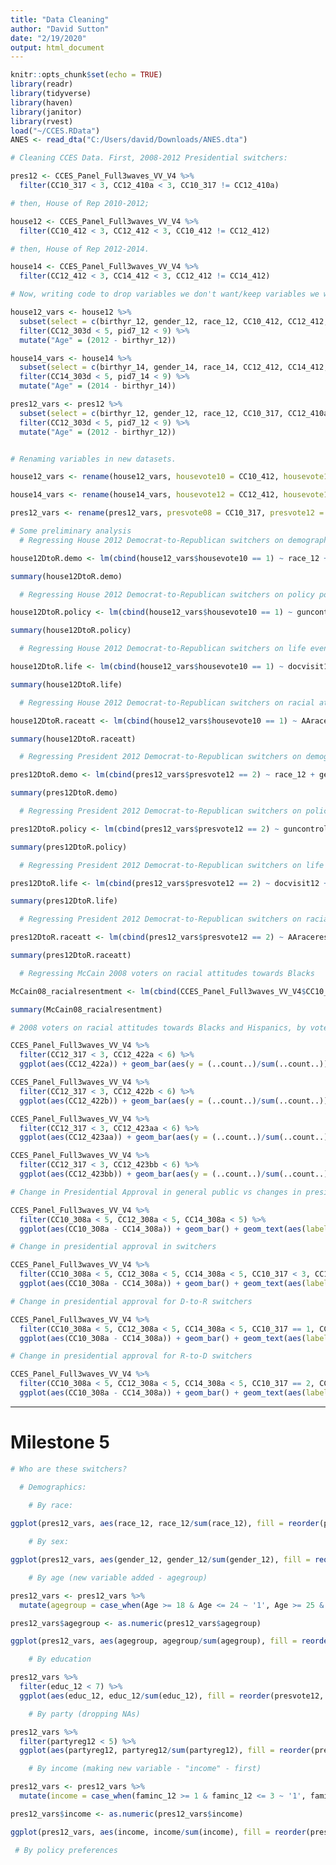 ```yaml
---
title: "Data Cleaning"
author: "David Sutton"
date: "2/19/2020"
output: html_document
---
```


```r
knitr::opts_chunk$set(echo = TRUE)
library(readr)
library(tidyverse)
library(haven)
library(janitor)
library(rvest)
load("~/CCES.RData")
ANES <- read_dta("C:/Users/david/Downloads/ANES.dta")
```


```r

# Cleaning CCES Data. First, 2008-2012 Presidential switchers:

pres12 <- CCES_Panel_Full3waves_VV_V4 %>%
  filter(CC10_317 < 3, CC12_410a < 3, CC10_317 != CC12_410a)

# then, House of Rep 2010-2012;

house12 <- CCES_Panel_Full3waves_VV_V4 %>%
  filter(CC10_412 < 3, CC12_412 < 3, CC10_412 != CC12_412)

# then, House of Rep 2012-2014.

house14 <- CCES_Panel_Full3waves_VV_V4 %>%
  filter(CC12_412 < 3, CC14_412 < 3, CC12_412 != CC14_412)

# Now, writing code to drop variables we don't want/keep variables we want, filter a couple variables, renaming the variables and creating an "Age" column for each new dataset derived from the CCES (no pres12 yet).

house12_vars <- house12 %>%
  subset(select = c(birthyr_12, gender_12, race_12, CC10_412, CC12_412, CC12_302, CC12_303d, CC12_308a, CC12_308b, CC12_315a, CC12_320, CC12_321, CC12_322_1:CC12_322_6, CC12_324:CC12_329, CC12_341A, CC12_341C:CC12_341F, CC12_341M, CC12_350, CC12_367, CC12_387_1:CC12_387_13, CC12_418aa, CC12_422a:CC12_423bb, pid7_12, pid3_12, ideo5_12, pew_prayer_12, religpew_12, faminc_12, educ_12, StateAbbr_12)) %>%
  filter(CC12_303d < 5, pid7_12 < 9) %>%
  mutate("Age" = (2012 - birthyr_12))

house14_vars <- house14 %>%
  subset(select = c(birthyr_14, gender_14, race_14, CC12_412, CC14_412, CC14_302, CC14_303d, CC14_308a, CC14_308b, CC14_315a, CC14_320, CC14_321, CC14_322_1:CC14_322_6, CC14_324:CC14_329, CC14_341A, CC14_341C:CC14_341F, CC14_341M, CC14_350, CC14_367, CC14_387_1:CC14_387_13, CC14_418aa, CC14_422a:CC14_423bb, pid7_14, pid3_14, ideo5_14, pew_prayer_14, religpew_14, faminc_14, educ_14, StateAbbr_14)) %>%
  filter(CC14_303d < 5, pid7_14 < 9) %>%
  mutate("Age" = (2014 - birthyr_14))

pres12_vars <- pres12 %>%
  subset(select = c(birthyr_12, gender_12, race_12, CC10_317, CC12_410a, CC12_302, CC12_303d, CC12_308a, CC12_308b, CC12_315a, CC12_320, CC12_321, CC12_322_1:CC12_322_6, CC12_324:CC12_329, CC12_341A, CC12_341C:CC12_341F, CC12_341M, CC12_350, CC12_367, CC12_387_1:CC12_387_13, CC12_418aa, CC12_422a:CC12_423bb, pid7_12, pid3_12, ideo5_12, pew_prayer_12, religpew_12, faminc_12, educ_12, StateAbbr_12)) %>%
  filter(CC12_303d < 5, pid7_12 < 9) %>%
  mutate("Age" = (2012 - birthyr_12))


# Renaming variables in new datasets.

house12_vars <- rename(house12_vars, housevote10 = CC10_412, housevote12 = CC12_412, economy12 = CC12_302, fedtax.retro12 = CC12_303d, obama.app12 = CC12_308a, congress.app12 = CC12_308b, guncontrol12 = CC12_320, climate12 = CC12_321, immg.status12 = CC12_322_1, immg.borderpatrol12 = CC12_322_2, immg.policeqs12 = CC12_322_3, immg.finebiz12 = CC12_322_4, immg.pubgoods12 = CC12_322_5, immg.citzdenial12 = CC12_322_6, abortion12 = CC12_324, jobs.envir12 = CC12_325, gaymarriage12 = CC12_326, affirmact12 = CC12_327, balbudget1.12 = CC12_328, balbudget2.12 = CC12_329, selfideo12 = CC12_341A, obamaideo12 = CC12_341C, romneyideo12 = CC12_341D, demideo12 = CC12_341E, repideo12 = CC12_341F, houserepideo12 = CC12_341M, partyreg12 = CC12_350, repHouserep12 = CC12_367, docvisit12 = CC12_387_1, newchild12 = CC12_387_10, moveoutchild12 = CC12_387_11, newmarriage12 = CC12_387_12, newdivorce12 = CC12_387_13, descriptrep.race.eth12 = CC12_418aa, AAraceresentA12 = CC12_422a, AAraceresentB12 = CC12_422b, Hispraceresent12 = CC12_423aa, state12 = StateAbbr_12)

house14_vars <- rename(house14_vars, housevote12 = CC12_412, housevote14 = CC14_412, economy14 = CC14_302, fedtax.retro14 = CC14_303d, obama.app14 = CC14_308a, congress.app14 = CC14_308b, guncontrol14 = CC14_320, climate14 = CC14_321, immg.status14 = CC14_322_1, immg.borderpatrol14 = CC14_322_2, immg.policeqs14 = CC14_322_3, immg.finebiz14 = CC14_322_4, immg.pubgoods14 = CC14_322_5, immg.citzdenial14 = CC14_322_6, abortion14 = CC14_324, jobs.envir14 = CC14_325, gaymarriage14 = CC14_326, affirmact14 = CC14_327, balbudget1.14 = CC14_328, balbudget2.14 = CC14_329, selfideo14 = CC14_341A, obamaideo14 = CC14_341C, demideo14 = CC14_341E, repideo14 = CC14_341F, houserepideo14 = CC14_341M, partyreg14 = CC14_350, repHouserep14 = CC14_367, docvisit14 = CC14_387_1, newchild14 = CC14_387_10, moveoutchild14 = CC14_387_11, newmarriage14 = CC14_387_12, newdivorce14 = CC14_387_13, descriptrep.race.eth14 = CC14_418aa, AAraceresentA14 = CC14_422a, AAraceresentB14 = CC14_422b, Hispraceresent14 = CC14_423aa, state14 = StateAbbr_14)

pres12_vars <- rename(pres12_vars, presvote08 = CC10_317, presvote12 = CC12_410a, economy12 = CC12_302, fedtax.retro12 = CC12_303d, obama.app12 = CC12_308a, congress.app12 = CC12_308b, guncontrol12 = CC12_320, climate12 = CC12_321, immg.status12 = CC12_322_1, immg.borderpatrol12 = CC12_322_2, immg.policeqs12 = CC12_322_3, immg.finebiz12 = CC12_322_4, immg.pubgoods12 = CC12_322_5, immg.citzdenial12 = CC12_322_6, abortion12 = CC12_324, jobs.envir12 = CC12_325, gaymarriage12 = CC12_326, affirmact12 = CC12_327, balbudget1.12 = CC12_328, balbudget2.12 = CC12_329, selfideo12 = CC12_341A, obamaideo12 = CC12_341C, romneyideo12 = CC12_341D, demideo12 = CC12_341E, repideo12 = CC12_341F, houserepideo12 = CC12_341M, partyreg12 = CC12_350, repHouserep12 = CC12_367, docvisit12 = CC12_387_1, newchild12 = CC12_387_10, moveoutchild12 = CC12_387_11, newmarriage12 = CC12_387_12, newdivorce12 = CC12_387_13, descriptrep.race.eth12 = CC12_418aa, AAraceresentA12 = CC12_422a, AAraceresentB12 = CC12_422b, Hispraceresent12 = CC12_423aa, state12 = StateAbbr_12)

# Some preliminary analysis
  # Regressing House 2012 Democrat-to-Republican switchers on demographic data

house12DtoR.demo <- lm(cbind(house12_vars$housevote10 == 1) ~ race_12 + gender_12 + Age + educ_12 + faminc_12, data = house12_vars)

summary(house12DtoR.demo)

  # Regressing House 2012 Democrat-to-Republican switchers on policy positions

house12DtoR.policy <- lm(cbind(house12_vars$housevote10 == 1) ~ guncontrol12 + climate12 + immg.status12 + immg.borderpatrol12 + immg.policeqs12 + immg.finebiz12 + immg.pubgoods12 + immg.citzdenial12 + abortion12 + jobs.envir12 + gaymarriage12 + affirmact12 + balbudget1.12 + balbudget2.12, data = house12_vars)

summary(house12DtoR.policy)

  # Regressing House 2012 Democrat-to-Republican switchers on life events

house12DtoR.life <- lm(cbind(house12_vars$housevote10 == 1) ~ docvisit12 + newchild12 + moveoutchild12 + newmarriage12 + newdivorce12, data = house12_vars)

summary(house12DtoR.life)

  # Regressing House 2012 Democrat-to-Republican switchers on racial attitudes

house12DtoR.raceatt <- lm(cbind(house12_vars$housevote10 == 1) ~ AAraceresentA12 + AAraceresentB12 + Hispraceresent12, data = house12_vars)

summary(house12DtoR.raceatt)

  # Regressing President 2012 Democrat-to-Republican switchers on demographic data

pres12DtoR.demo <- lm(cbind(pres12_vars$presvote12 == 2) ~ race_12 + gender_12 + Age + educ_12 + faminc_12, data = pres12_vars)

summary(pres12DtoR.demo)

  # Regressing President 2012 Democrat-to-Republican switchers on policy positions

pres12DtoR.policy <- lm(cbind(pres12_vars$presvote12 == 2) ~ guncontrol12 + climate12 + immg.status12 + immg.borderpatrol12 + immg.policeqs12 + immg.finebiz12 + immg.pubgoods12 + immg.citzdenial12 + abortion12 + jobs.envir12 + gaymarriage12 + affirmact12 + balbudget1.12 + balbudget2.12, data = pres12_vars)

summary(pres12DtoR.policy)

  # Regressing President 2012 Democrat-to-Republican switchers on life events

pres12DtoR.life <- lm(cbind(pres12_vars$presvote12 == 2) ~ docvisit12 + newchild12 + moveoutchild12 + newmarriage12 + newdivorce12, data = pres12_vars)

summary(pres12DtoR.life)

  # Regressing President 2012 Democrat-to-Republican switchers on racial attitudes

pres12DtoR.raceatt <- lm(cbind(pres12_vars$presvote12 == 2) ~ AAraceresentA12 + AAraceresentB12 + Hispraceresent12, data = pres12_vars)

summary(pres12DtoR.raceatt)

  # Regressing McCain 2008 voters on racial attitudes towards Blacks

McCain08_racialresentment <- lm(cbind(CCES_Panel_Full3waves_VV_V4$CC10_317 == 2) ~ CC10_422a + CC10_422b, data = CCES_Panel_Full3waves_VV_V4)

summary(McCain08_racialresentment)

# 2008 voters on racial attitudes towards Blacks and Hispanics, by vote for president

CCES_Panel_Full3waves_VV_V4 %>%
  filter(CC12_317 < 3, CC12_422a < 6) %>%
  ggplot(aes(CC12_422a)) + geom_bar(aes(y = (..count..)/sum(..count..))) + geom_text(aes(label = scales::percent(..prop..), y= ..prop.. ), stat= "count", vjust = -.5) + xlab("Response") + ylab("Portion") + scale_x_continuous(breaks = c(1, 2, 3, 4, 5), label = c("Strongly agree", "Somewhat agree", "Neither agree nor disagree", "Somewhat disagree", "Strongly disagree")) + ggtitle("Racial Resentment of Blacks - 1", subtitle = "The Irish, Italians, Jews and many other minorities overcame prejudice and worked their way up.\nBlacks should do the same without any special favors.") + theme(axis.text.x = element_text(hjust = 1, angle = 30)) + facet_wrap(~ CC12_317, labeller = labeller(CC12_317 = c("1" = "'08 Obama Voters", "2" = "'08 McCain Voters")))

CCES_Panel_Full3waves_VV_V4 %>%
  filter(CC12_317 < 3, CC12_422b < 6) %>%
  ggplot(aes(CC12_422b)) + geom_bar(aes(y = (..count..)/sum(..count..))) + geom_text(aes(label = scales::percent(..prop..), y= ..prop.. ), stat= "count", vjust = -.5) + xlab("Response") + ylab("Portion") + scale_x_continuous(breaks = c(1, 2, 3, 4, 5), label = c("Strongly agree", "Somewhat agree", "Neither agree nor disagree", "Somewhat disagree", "Strongly disagree")) + ggtitle("Racial Resentment of Blacks - 2", subtitle = "Generations of slavery and discrimination have created conditions that make it difficult for Blacks\nto work their way out of the lower class.") + theme(axis.text.x = element_text(hjust = 1, angle = 30)) + facet_wrap(~ CC12_317, labeller = labeller(CC12_317 = c("1" = "'08 Obama Voters", "2" = "'08 McCain Voters")))

CCES_Panel_Full3waves_VV_V4 %>%
  filter(CC12_317 < 3, CC12_423aa < 6) %>%
  ggplot(aes(CC12_423aa)) + geom_bar(aes(y = (..count..)/sum(..count..))) + geom_text(aes(label = scales::percent(..prop..), y= ..prop.. ), stat= "count", vjust = -.5) + xlab("Response") + ylab("Portion") + scale_x_continuous(breaks = c(1, 2, 3, 4, 5), label = c("Strongly agree", "Somewhat agree", "Neither agree nor disagree", "Somewhat disagree", "Strongly disagree")) + ggtitle("Racial Resentment of Hispanics - 1", subtitle = "The Irish, Italians, Jews and many other minorities overcame prejudice and worked their way up.\nHispanics should do the same without any special favors.") + theme(axis.text.x = element_text(hjust = 1, angle = 30)) + facet_wrap(~ CC12_317, labeller = labeller(CC12_317 = c("1" = "'08 Obama Voters", "2" = "'08 McCain Voters")))

CCES_Panel_Full3waves_VV_V4 %>%
  filter(CC12_317 < 3, CC12_423bb < 6) %>%
  ggplot(aes(CC12_423bb)) + geom_bar(aes(y = (..count..)/sum(..count..))) + geom_text(aes(label = scales::percent(..prop..), y= ..prop.. ), stat= "count", vjust = -.5) + xlab("Response") + ylab("Portion") + scale_x_continuous(breaks = c(1, 2, 3, 4, 5), label = c("Strongly agree", "Somewhat agree", "Neither agree nor disagree", "Somewhat disagree", "Strongly disagree")) + ggtitle("Racial Resentment of Hispanics - 2", subtitle = "Generations of slavery and discrimination have created conditions that make it difficult for\nHispanics to work their way out of the lower class.") + theme(axis.text.x = element_text(hjust = 1, angle = 30)) + facet_wrap(~ CC12_317, labeller = labeller(CC12_317 = c("1" = "'08 Obama Voters", "2" = "'08 McCain Voters")))

# Change in Presidential Approval in general public vs changes in presidential approval in switchers

CCES_Panel_Full3waves_VV_V4 %>%
  filter(CC10_308a < 5, CC12_308a < 5, CC14_308a < 5) %>%
  ggplot(aes(CC10_308a - CC14_308a)) + geom_bar() + geom_text(aes(label = scales::percent(..prop..), y= ..prop.. ), stat= "count", vjust = 1) + xlab("<-Negative Movement Positive->") + ylab("Respondents") + ggtitle("Change in Presidential Approval from 2010 to 2014: General Public")

# Change in presidential approval in switchers

CCES_Panel_Full3waves_VV_V4 %>%
  filter(CC10_308a < 5, CC12_308a < 5, CC14_308a < 5, CC10_317 < 3, CC12_410a < 3, CC10_317 != CC12_410a) %>%
  ggplot(aes(CC10_308a - CC14_308a)) + geom_bar() + geom_text(aes(label = scales::percent(..prop..), y= ..prop.. ), stat= "count", vjust = 1) + xlab("<-Negative Movement Positive->") + ylab("Respondents") + ggtitle("Change in Presidential Approval from 2010 to 2014: Switchers")

# Change in presidential approval for D-to-R switchers

CCES_Panel_Full3waves_VV_V4 %>%
  filter(CC10_308a < 5, CC12_308a < 5, CC14_308a < 5, CC10_317 == 1, CC12_410a == 2) %>%
  ggplot(aes(CC10_308a - CC14_308a)) + geom_bar() + geom_text(aes(label = scales::percent(..prop..), y= ..prop.. ), stat= "count", vjust = 1) + xlab("<-Negative Movement Positive->") + ylab("Respondents") + ggtitle("Change in Presidential Approval from 2010 to 2014: Dem-to-Rep Switchers")

# Change in presidential approval for R-to-D switchers

CCES_Panel_Full3waves_VV_V4 %>%
  filter(CC10_308a < 5, CC12_308a < 5, CC14_308a < 5, CC10_317 == 2, CC12_410a == 1) %>%
  ggplot(aes(CC10_308a - CC14_308a)) + geom_bar() + geom_text(aes(label = scales::percent(..prop..), y= ..prop.. ), stat= "count", vjust = 1) + xlab("<-Negative Movement Positive->") + ylab("Respondents") + ggtitle("Change in Presidential Approval from 2010 to 2014: Rep-to-Dem Switchers")
```

-----------------------------

# Milestone 5

```r

# Who are these switchers?

  # Demographics:
    
    # By race:

ggplot(pres12_vars, aes(race_12, race_12/sum(race_12), fill = reorder(presvote12, race_12/sum(race_12)))) + geom_col() + scale_y_continuous(labels = scales::percent) + xlab("Race of Switchers") + ylab("Percentage of Switchers") + ggtitle("President 2012 Switchers by Race") + scale_x_continuous(breaks = c(1, 2, 3, 4, 5, 6, 7), label = c("White", "Black", "Hispanic", "Asian", "Native American", "Mixed", "Other")) + theme(panel.background = element_rect("white"), axis.line.x.bottom = element_line("black"), axis.line.y.left = element_line("black")) + scale_fill_manual("Voter for", labels = c("Romney", "Obama"), values=c("red", "blue"))

    # By sex:

ggplot(pres12_vars, aes(gender_12, gender_12/sum(gender_12), fill = reorder(presvote12, gender_12/sum(gender_12)))) + geom_col() + scale_y_continuous(labels = scales::percent) + xlab("Gender of Switchers") + ylab("Percentage of Switchers") + ggtitle("President 2012 Switchers by Gender") + scale_x_continuous(breaks = c(1, 2), label = c("Male", "Female")) + theme(panel.background = element_rect("white"), axis.line.x.bottom = element_line("black"), axis.line.y.left = element_line("black")) + scale_fill_manual("Voter for", labels = c("Romney", "Obama"), values=c("red", "blue"))

    # By age (new variable added - agegroup)

pres12_vars <- pres12_vars %>%
  mutate(agegroup = case_when(Age >= 18 & Age <= 24 ~ '1', Age >= 25 & Age <= 34 ~ '2', Age >= 35 & Age <= 44 ~ '3', Age >= 45 & Age <= 54 ~ '4', Age >= 55 & Age <= 64 ~ '5', Age >= 65 & Age <= 74 ~ '6', Age >= 75 & Age <= 84 ~ '7', Age >= 85 & Age <= 94 ~ '8'))

pres12_vars$agegroup <- as.numeric(pres12_vars$agegroup)

ggplot(pres12_vars, aes(agegroup, agegroup/sum(agegroup), fill = reorder(presvote12, agegroup/sum(agegroup)))) + geom_col() + scale_y_continuous(labels = scales::percent) + xlab("Age of Switchers") + ylab("Percentage of Switchers") + ggtitle("President 2012 Switchers by Age") + scale_x_continuous(breaks = c(1, 2, 3, 4, 5, 6, 7, 8), label = c("18-24", "25-34", "35-44", "45-54", "55-64", "65-74", "75-84", "85-94")) + theme(panel.background = element_rect("white"), axis.line.x.bottom = element_line("black"), axis.line.y.left = element_line("black")) + scale_fill_manual("Voter for", labels = c("Romney", "Obama"), values=c("red", "blue"))

    # By education

pres12_vars %>%
  filter(educ_12 < 7) %>%
  ggplot(aes(educ_12, educ_12/sum(educ_12), fill = reorder(presvote12, educ_12/sum(educ_12)))) + geom_col() + scale_y_continuous(labels = scales::percent) + xlab("Education Level") + ylab("Percentage of Switchers") + ggtitle("President 2012 Switchers by Education") + scale_x_continuous(breaks = c(1, 2, 3, 4, 5, 6), label = c("No High School", "High school graduate", "Some college", "2-year", "4-year", "Post-grad")) + theme(panel.background = element_rect("white"), axis.line.x.bottom = element_line("black"), axis.line.y.left = element_line("black")) + scale_fill_manual("Voter for", labels = c("Romney", "Obama"), values=c("red", "blue")) + coord_flip()

    # By party (dropping NAs)

pres12_vars %>%
  filter(partyreg12 < 5) %>%
  ggplot(aes(partyreg12, partyreg12/sum(partyreg12), fill = reorder(presvote12, partyreg12/sum(partyreg12)))) + geom_col() + scale_y_continuous(labels = scales::percent) + xlab("Party of Switchers") + ylab("Percentage of Switchers") + ggtitle("President 2012 Switchers by Party") + scale_x_continuous(breaks = c(1, 2, 3, 4), label = c("None/Ind/Didn't Say", "Democratic", "Republican", "Other")) + theme(panel.background = element_rect("white"), axis.line.x.bottom = element_line("black"), axis.line.y.left = element_line("black")) + scale_fill_manual("Voter for", labels = c("Romney", "Obama"), values=c("red", "blue"))

    # By income (making new variable - "income" - first)

pres12_vars <- pres12_vars %>%
  mutate(income = case_when(faminc_12 >= 1 & faminc_12 <= 3 ~ '1', faminc_12 >= 4 & faminc_12 <= 6 ~ '2', faminc_12 >= 7 & faminc_12 <= 9 ~ '3', faminc_12 >= 10 & faminc_12 <= 11 ~ '4', faminc_12 >= 12 & faminc_12 < 33 ~ '5', faminc_12 >= 32 ~ '6'))

pres12_vars$income <- as.numeric(pres12_vars$income)

ggplot(pres12_vars, aes(income, income/sum(income), fill = reorder(presvote12, income/sum(income)))) + geom_col() + scale_y_continuous(labels = scales::percent) + xlab("Income of Switchers in US Dollars") + ylab("Percentage of Switchers") + ggtitle("President 2012 Switchers by Income") + scale_x_continuous(breaks = c(1, 2, 3, 4, 5, 6), label = c("0-29,999", "30,000-59,999", "60,000-99,999", "100,000-149,999", "150,000+", "Didn't say/Skipped/Not asked")) + theme(panel.background = element_rect("white"), axis.line.x.bottom = element_line("black"), axis.line.y.left = element_line("black")) + scale_fill_manual("Voter for", labels = c("Romney", "Obama"), values=c("red", "blue")) + coord_flip()

 # By policy preferences

      



```